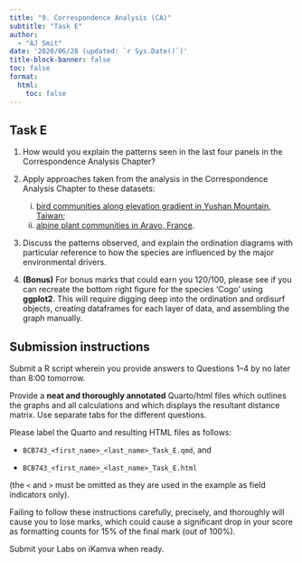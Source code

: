 ```yaml
---
title: "9. Correspondence Analysis (CA)"
subtitle: "Task E"
author: 
  - "AJ Smit"
date: '2020/06/28 (updated: `r Sys.Date()`)'
title-block-banner: false
toc: false
format:
  html:
    toc: false
---
```


## Task E

1. How would you explain the patterns seen in the last four panels in the Correspondence Analysis Chapter?

2. Apply approaches taken from the analysis in the Correspondence Analysis Chapter to these datasets:
    i. [bird communities along elevation gradient in Yushan Mountain, Taiwan](https://www.davidzeleny.net/anadat-r/doku.php/en:data:ybirds);
    ii. [alpine plant communities in Aravo, France](https://www.davidzeleny.net/anadat-r/doku.php/en:data:aravo).

3. Discuss the patterns observed, and explain the ordination diagrams with particular reference to how the species are influenced by the major environmental drivers.

4. **(Bonus)** For bonus marks that could earn you 120/100, please see if you can recreate the bottom right figure for the species 'Cogo' using **ggplot2**. This will require digging deep into the ordination and ordisurf objects, creating dataframes for each layer of data, and assembling the graph manually.

::: callout-important
## Submission instructions

Submit a R script wherein you provide answers to Questions 1--4 by no later than 8:00 tomorrow.

Provide a **neat and thoroughly annotated** Quarto/html files which outlines the graphs and all calculations and which displays the resultant distance matrix. Use separate tabs for the different questions.

Please label the Quarto and resulting HTML files as follows:

-   `BCB743_<first_name>_<last_name>_Task_E.qmd`, and

-   `BCB743_<first_name>_<last_name>_Task_E.html`

(the `<` and `>` must be omitted as they are used in the example as field indicators only).

Failing to follow these instructions carefully, precisely, and thoroughly will cause you to lose marks, which could cause a significant drop in your score as formatting counts for 15% of the final mark (out of 100%).

Submit your Labs on iKamva when ready.
:::
